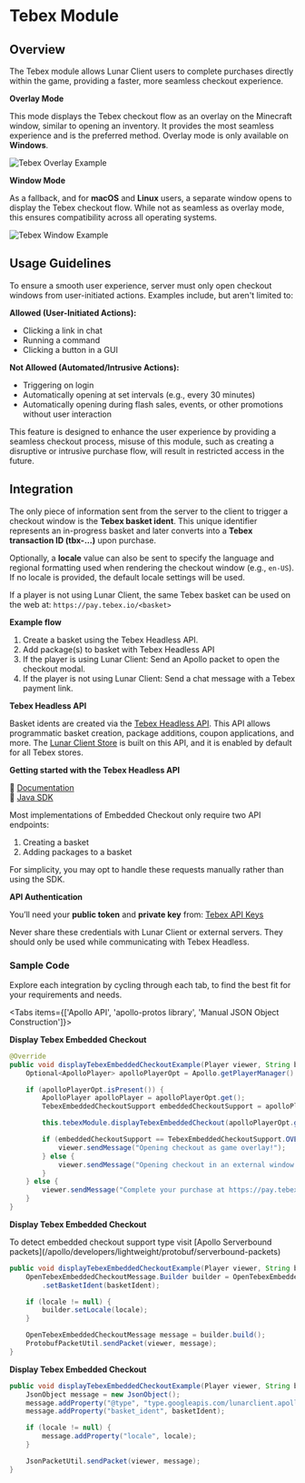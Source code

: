 
# Tebex Module

## Overview

The Tebex module allows Lunar Client users to complete purchases directly within the game, providing a faster, more seamless checkout experience.

**Overlay Mode**

This mode displays the Tebex checkout flow as an overlay on the Minecraft window, similar to opening an inventory. It provides the most seamless experience and is the preferred method. Overlay mode is only available on **Windows**.

![Tebex Overlay Example](https://i.imgur.com/1grfRaX.png#center)

**Window Mode**

As a fallback, and for **macOS** and **Linux** users, a separate window opens to display the Tebex checkout flow. While not as seamless as overlay mode, this ensures compatibility across all operating systems.

![Tebex Window Example](https://i.imgur.com/68wBAYZ.png#center)

## Usage Guidelines

To ensure a smooth user experience, server must only open checkout windows from user-initiated actions. Examples include, but aren't limited to:

**Allowed (User-Initiated Actions):**
- Clicking a link in chat
- Running a command
- Clicking a button in a GUI

**Not Allowed (Automated/Intrusive Actions):**
- Triggering on login
- Automatically opening at set intervals (e.g., every 30 minutes)
- Automatically opening during flash sales, events, or other promotions without user interaction

This feature is designed to enhance the user experience by providing a seamless checkout process, misuse of this module, such as creating a disruptive or intrusive purchase flow, will result in restricted access in the future.

## Integration

The only piece of information sent from the server to the client to trigger a checkout window is the **Tebex basket ident**. This unique identifier represents an in-progress basket and later converts into a **Tebex transaction ID (tbx-...)** upon purchase.

Optionally, a **locale** value can also be sent to specify the language and regional formatting used when rendering the checkout window (e.g., `en-US`). If no locale is provided, the default locale settings will be used.

If a player is not using Lunar Client, the same Tebex basket can be used on the web at: `https://pay.tebex.io/<basket>`

**Example flow**
1. Create a basket using the Tebex Headless API.
2. Add package(s) to basket with Tebex Headless API
3. If the player is using Lunar Client: Send an Apollo packet to open the checkout modal.
4. If the player is not using Lunar Client: Send a chat message with a Tebex payment link.

**Tebex Headless API**

Basket idents are created via the [Tebex Headless API](https://docs.tebex.io/developers/headless-api/overview). This API allows programmatic basket creation, package additions, coupon applications, and more. The [Lunar Client Store](https://store.lunarclient.com/) is built on this API, and it is enabled by default for all Tebex stores.

**Getting started with the Tebex Headless API**

🔗 [Documentation](https://docs.tebex.io/developers/headless-api/overview)<br/>
🔗 [Java SDK](https://github.com/tebexio/TebexHeadless-OpenAPI/tree/main/sdks/java)<br/>

Most implementations of Embedded Checkout only require two API endpoints:
1. Creating a basket
2. Adding packages to a basket

For simplicity, you may opt to handle these requests manually rather than using the SDK.

**API Authentication**

You’ll need your **public token** and **private key** from: [Tebex API Keys](https://creator.tebex.io/developers/api-keys)

<Callout type="warning" emoji="⚠️">
  Never share these credentials with Lunar Client or external servers. They should only be used while communicating with Tebex Headless.
</Callout>

### Sample Code
Explore each integration by cycling through each tab, to find the best fit for your requirements and needs.

<Tabs items={['Apollo API', 'apollo-protos library', 'Manual JSON Object Construction']}>

<Tab>

**Display Tebex Embedded Checkout**

```java
@Override
public void displayTebexEmbeddedCheckoutExample(Player viewer, String basketIdent, String locale) {
    Optional<ApolloPlayer> apolloPlayerOpt = Apollo.getPlayerManager().getPlayer(viewer.getUniqueId());

    if (apolloPlayerOpt.isPresent()) {
        ApolloPlayer apolloPlayer = apolloPlayerOpt.get();
        TebexEmbeddedCheckoutSupport embeddedCheckoutSupport = apolloPlayer.getTebexEmbeddedCheckoutSupport();

        this.tebexModule.displayTebexEmbeddedCheckout(apolloPlayerOpt.get(), basketIdent, locale);

        if (embeddedCheckoutSupport == TebexEmbeddedCheckoutSupport.OVERLAY) {
            viewer.sendMessage("Opening checkout as game overlay!");
        } else {
            viewer.sendMessage("Opening checkout in an external window!");
        }
    } else {
        viewer.sendMessage("Complete your purchase at https://pay.tebex.io/" + basketIdent);
    }
}
```

</Tab>

<Tab>

**Display Tebex Embedded Checkout**

<Callout type="info">
  To detect embedded checkout support type visit [Apollo Serverbound packets](/apollo/developers/lightweight/protobuf/serverbound-packets)
</Callout>

```java
public void displayTebexEmbeddedCheckoutExample(Player viewer, String basketIdent, String locale) {
    OpenTebexEmbeddedCheckoutMessage.Builder builder = OpenTebexEmbeddedCheckoutMessage.newBuilder()
        .setBasketIdent(basketIdent);

    if (locale != null) {
        builder.setLocale(locale);
    }

    OpenTebexEmbeddedCheckoutMessage message = builder.build();
    ProtobufPacketUtil.sendPacket(viewer, message);
}
```

</Tab>

<Tab>

**Display Tebex Embedded Checkout**

```java
public void displayTebexEmbeddedCheckoutExample(Player viewer, String basketIdent, String locale) {
    JsonObject message = new JsonObject();
    message.addProperty("@type", "type.googleapis.com/lunarclient.apollo.tebex.v1.OpenTebexEmbeddedCheckoutMessage");
    message.addProperty("basket_ident", basketIdent);

    if (locale != null) {
        message.addProperty("locale", locale);
    }

    JsonPacketUtil.sendPacket(viewer, message);
}
```

</Tab>

</Tabs>
